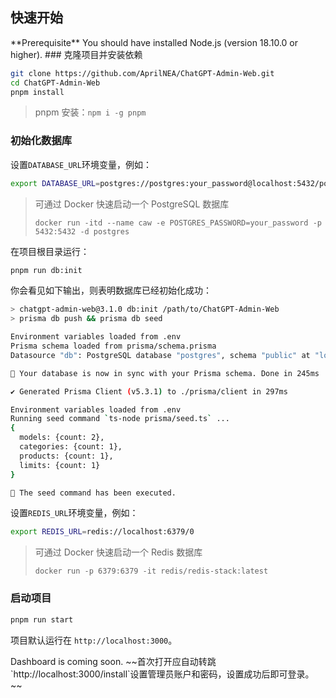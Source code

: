 
## 快速开始
<Callout type="info" emoji="ℹ️">
  **Prerequisite** You should have installed Node.js (version 18.10.0 or
  higher).
</Callout>

<Steps>
  ### 克隆项目并安装依赖

  ```bash
  git clone https://github.com/AprilNEA/ChatGPT-Admin-Web.git
  cd ChatGPT-Admin-Web
  pnpm install
  ```
  > pnpm 安装：`npm i -g pnpm`

  ### 初始化数据库

  设置`DATABASE_URL`环境变量，例如：
  ```bash
  export DATABASE_URL=postgres://postgres:your_password@localhost:5432/postgres
  ```
  > 可通过 Docker 快速启动一个 PostgreSQL 数据库
  >
  > `docker run -itd --name caw -e POSTGRES_PASSWORD=your_password -p 5432:5432 -d postgres`

  在项目根目录运行：

  ```bash
  pnpm run db:init
  ```

  你会看见如下输出，则表明数据库已经初始化成功：

  ```bash
  > chatgpt-admin-web@3.1.0 db:init /path/to/ChatGPT-Admin-Web
  > prisma db push && prisma db seed

  Environment variables loaded from .env
  Prisma schema loaded from prisma/schema.prisma
  Datasource "db": PostgreSQL database "postgres", schema "public" at "localhost:5434"

  🚀 Your database is now in sync with your Prisma schema. Done in 245ms

  ✔ Generated Prisma Client (v5.3.1) to ./prisma/client in 297ms

  Environment variables loaded from .env
  Running seed command `ts-node prisma/seed.ts` ...
  {
    models: {count: 2},
    categories: {count: 1},
    products: {count: 1},
    limits: {count: 1}
  }

  🌱 The seed command has been executed.

  ```

  设置`REDIS_URL`环境变量，例如：
  ```bash
  export REDIS_URL=redis://localhost:6379/0
  ```
  > 可通过 Docker 快速启动一个 Redis 数据库
  >
  > `docker run -p 6379:6379 -it redis/redis-stack:latest`


  ### 启动项目
  ```bash
  pnpm run start
  ```

  项目默认运行在 `http://localhost:3000`。

  <Callout type="warning" emoji="👷‍♀️">
    Dashboard is coming soon.
  </Callout>
  ~~首次打开应自动转跳`http://localhost:3000/install`设置管理员账户和密码，设置成功后即可登录。~~

</Steps>








